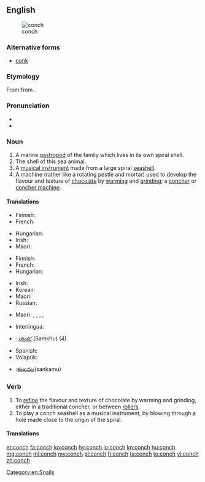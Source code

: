 ==English==
{{wikipedia|dab=Conch (disambiguation)}}
[[File:Sea shell (Trinidad & Tobago 2009).jpg|thumb|right|conch]]

===Alternative forms===
* [[conk]]

===Etymology===
From {{etyl|la|en}} {{term|concha|lang=la}} from {{etyl|grc|en}} {{term|κόγχη||mussel|tr=konkhē|lang=grc}}.

===Pronunciation===
* {{IPA|/kɒŋk/|/kɒntʃ/|lang=en}}
* {{rhymes|ɒŋk|ɒntʃ|lang=en}}

===Noun===
{{en-noun|conches|conchs}}

# A marine [[gastropod]] of the family ''{{taxlink|Strombidae|family|noshow=1}}'' which lives in its own spiral shell.
# The shell of this sea animal.
# A [[musical instrument]] made from a large spiral [[seashell]].
# A machine (rather like a rotating pestle and mortar) used to develop the flavour and texture of [[chocolate]] by [[warming]] and [[grinding]]; a [[concher]] or [[concher machine]].

====Translations====
{{trans-top|marine mollusc}}
* Finnish: {{t|fi|siipikotilo}}
* French: {{t+|fr|conque}}
{{trans-mid}}
* Hungarian: {{t+|hu|kagyló}}
* Irish: {{t+|ga|sliogán|m}}
* Maori: {{t|mi|wahanui}}
{{trans-bottom}}

{{trans-top|shell of this sea animal}}
* Finnish: {{t|fi|siipikotilo|alt=siipikotilon}} {{t+|fi|kuori}}
* French: {{t+|fr|conque}}
* Hungarian: {{t+|hu|kagylóhéj}}
{{trans-mid}}
* Irish: {{t+|ga|sliogán|m}}
* Korean: {{t|ko|조가비|sc=Kore}}
* Maori: {{t|mi|wahanui}}
* Russian: {{t+|ru|раковина|f|tr=rákovina}}
{{trans-bottom}}

{{trans-top|musical instrument}}
{{trans-mid}}
* Maori: {{t|mi| pūpakapaka}}, {{t|mi|potipoti}}, {{t|mi|pūmoana}}, {{t|mi|pūtātara}}, {{t|mi|pūtoto}}
{{trans-bottom}}

{{trans-top|machine}}
{{trans-mid}}
{{trans-bottom}}

{{checktrans-top}}
* Interlingua: {{t-check|ia|concha}}
* {{ttbc|ml}}: [[ശംഖ്]] (Samkhu) (4)
* Spanish: {{t-check|es|concha}}
* Volapük: {{t-check|vo|koan}}
* {{ttbc|te}}:[[శంఖము]](sankamu)
{{trans-bottom}}

===Verb===
{{en-verb|conches|conching|conched}}

# To [[refine]] the flavour and texture of chocolate by warming and grinding, either in a traditional concher, or between [[roller]]s.
# To play a conch seashell as a musical instrument, by blowing through a hole made close to the origin of the spiral.

====Translations====
{{trans-top|to refine the flavour of chocolate}}
{{trans-mid}}
{{trans-bottom}}

{{trans-top|to play a conch seashell}}
{{trans-mid}}
{{trans-bottom}}

[[Category:en:Snails]]

[[et:conch]]
[[fa:conch]]
[[ko:conch]]
[[hy:conch]]
[[io:conch]]
[[kn:conch]]
[[hu:conch]]
[[mg:conch]]
[[ml:conch]]
[[my:conch]]
[[pl:conch]]
[[fi:conch]]
[[ta:conch]]
[[te:conch]]
[[vi:conch]]
[[zh:conch]]